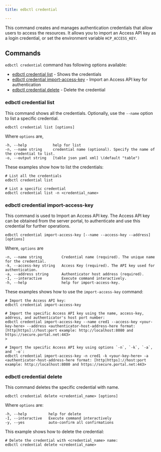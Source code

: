```yaml
---
title: edbctl credential

---
```


This command creates and manages authentication credentials that allow users to access the resources. It allows you to import an Access API key as a login credential, or set the environment variable `HCP_ACCESS_KEY`.

## Commands

`edbctl credential` command has following options available:

-   [edbctl credential list](edbctl_credential.mdx#edbctl-credential-list) - Shows the credentials
-   [edbctl credential import-access-key](edbctl_credential.mdx#edbctl-credential-import-access-key) - Import an Access API key for authentication
-   [edbctl credential delete](edbctl_credential.mdx#edbctl-credential-delete) - Delete the credential

### edbctl credential list

This command shows all the credentials. Optionally, use the `--name` option to list a specific credential.

```
edbctl credential list [options]
```

Where `options` are,

```
-h, --help            help for list
-n, --name string     credential name (optional). Specify the name of the credential to list.
-o, --output string   [table json yaml xml] \(default "table")
```

These examples show how to list the credentials:

```
# List all the credentials
edbctl credential list

# List a specific credential
edbctl credential list -n <credential_name>
```

### edbctl credential import-access-key

This command is used to Import an Access API key. The Access API key can be obtained from the server portal, to authenticate and use this credential for further operations.

```
edbctl credential import-access-key [--name --access-key --address] [options]
```

Where, `options` are

```
-n, --name string         Credential name (required). The unique name for the credential.
-k, --access-key string   Access Key (required). The API key used for authentication.
-a, --address string      Authenticator host address (required).
-I, --interactive         Execute command interactively.
-h, --help                help for import-access-key.
```

These examples shows how to use the `import-access-key` command:

```
# Import the Access API key:
edbctl credential import-access-key

# Import the specific Access API key using the name, access-key, address, and authenticator's host port number:
edbctl credential import-access-key --name cred1 --access-key <your-key-here> --address <authenticator-host-address-here format: [http|https]://host:port example: http://localhost:8080 and https://secure.portal.net:443>
>

# Import the specific Access API key using options `-n`, `-k`, `-a`, and `-o`:
edbctl credential import-access-key -n cred1 -k <your-key-here> -a <authenticator-host-address-here format: [http|https]://host:port example: http://localhost:8080 and https://secure.portal.net:443>
```

### edbctl credential delete

This command deletes the specific credential with name.

```
edbctl credential delete <credential_name> [options]
```

Where `options` are:

```
-h, --help          help for delete
-I, --interactive   Execute command interactively
-y, --yes           auto-confirm all confirmations
```

This example shows how to delete the credential:

```
# Delete the credential with <credential_name> name:
edbctl credential delete <credential_name>
```
